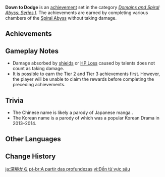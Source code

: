{{Achievement Set Infobox
|primogems    = {{Achievement/Primogems|Down to Dodge}}
|total        = {{Achievement/Total|Down to Dodge}}
|category     = Domains and Spiral Abyss: Series I
}}
'''Down to Dodge''' is an [[achievement]] set in the category ''[[Domains and Spiral Abyss: Series I]]''. The achievements are earned by completing various chambers of the [[Spiral Abyss]] without taking damage.

==Achievements==
{{Achievements by Category Table|Down to Dodge}}

==Gameplay Notes==
*Damage absorbed by [[shield]]s or [[HP Loss#Talents|HP Loss]] caused by talents does not count as taking damage.
*It is possible to earn the Tier 2 and Tier 3 achievements first. However, the player will be unable to claim the rewards before completing the preceding achievements.

==Trivia==
* The Chinese name {{zh|来自深境|rm=láizìshēnjìng|tl=''From the Depths''}} is likely a parody of Japanese manga {{zh|来自深渊|rm=láizìshēnyuān|tl=''{{w|Made in Abyss}}''}}.
* The Korean name {{ko|비경에서 온 그대}} is a parody of {{ko|별에서 온 그대|rm=Byeoreseo On Geudae|tl=''{{w|My Love From the Star}}'',}} which was a popular Korean Drama in 2013–2014.

==Other Languages==
{{Other Languages
|en      = Down to Dodge
|zhs     = 来自深境
|zhs_rm  = Láizì Shēn Jìng
|zht     = 來自深境
|zht_rm  = Láizì Shēn Jìng
|zh_tl   = From the Depths
|ja      = 深境から
|ja_rm   = Shinkyou kara
|ja_tl   = From the Depths
|ko      = 비경에서 온 그대
|ko_rm   = Bigyeong-eseo On Geudae
|ko_tl   = My Love From the Domains
|es      = Desde las profundidades
|es_tl   = From the Depths
|fr      = Dans les profondeurs
|fr_tl   = Into the Depths
|ru      = Из глубин
|ru_tl   = From the Depths
|th      = มาจากห้วงเหว
|th_rm   = 
|th_tl   = 
|vi      = Đến từ vực sâu
|vi_tl   = From the Abyss
|de      = Aus der Tiefe
|de_tl   = From the Depth
|id      = Dari Dalam
|id_tl   = From the Bottom
|pt      = A partir das profundezas
|pt_tl   = 
|tr      = Yer Altında Tedbiri Elden Bırakma
|tr_tl   = Don't Let Your Guard Down Underground
|it      = Illesi nelle profondità
|it_tl   = 
}}

==Change History==
{{Change History|1.0}}
<!--
==References==
{{Reflist}}
-->

[[ja:深境から]]
[[pt-br:A partir das profundezas]]
[[vi:Đến từ vực sâu]]